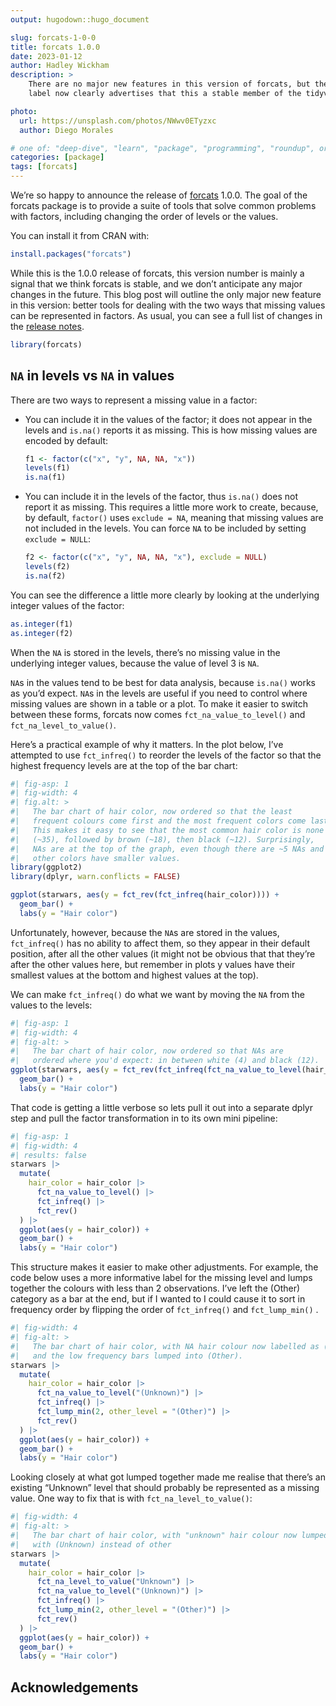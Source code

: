 ```yaml
---
output: hugodown::hugo_document

slug: forcats-1-0-0
title: forcats 1.0.0
date: 2023-01-12
author: Hadley Wickham
description: >
    There are no major new features in this version of forcats, but the 1.0.0
    label now clearly advertises that this a stable member of the tidyverse.

photo:
  url: https://unsplash.com/photos/NWwv0ETyzxc
  author: Diego Morales

# one of: "deep-dive", "learn", "package", "programming", "roundup", or "other"
categories: [package] 
tags: [forcats]
---
```


```{=html}
<!--
TODO:
* [x] Look over / edit the post's title in the yaml
* [x] Edit (or delete) the description; note this appears in the Twitter card
* [x] Pick category and tags (see existing with `hugodown::tidy_show_meta()`)
* [x] Find photo & update yaml metadata
* [x] Create `thumbnail-sq.jpg`; height and width should be equal
* [x] Create `thumbnail-wd.jpg`; width should be >5x height
* [x] `hugodown::use_tidy_thumbnails()`
* [x] Add intro sentence, e.g. the standard tagline for the package
* [ ] `usethis::use_tidy_thanks()`
-->
```
We're so happy to announce the release of [forcats](https://forcats.tidyverse.org) 1.0.0.
The goal of the forcats package is to provide a suite of tools that solve common problems with factors, including changing the order of levels or the values.

You can install it from CRAN with:

```r
install.packages("forcats")
```

While this is the 1.0.0 release of forcats, this version number is mainly a signal that we think forcats is stable, and we don't anticipate any major changes in the future.
This blog post will outline the only major new feature in this version: better tools for dealing with the two ways that missing values can be represented in factors.
As usual, you can see a full list of changes in the [release notes](https://github.com/tidyverse/forcats/releases/tag/v1.0.0).

```r
library(forcats)
```

## `NA` in levels vs `NA` in values

There are two ways to represent a missing value in a factor:

-   You can include it in the values of the factor; it does not appear in the levels and `is.na()` reports it as missing.
    This is how missing values are encoded by default:

    ```r
    f1 <- factor(c("x", "y", NA, NA, "x"))
    levels(f1)
    is.na(f1)
    ```

-   You can include it in the levels of the factor, thus `is.na()` does not report it as missing.
    This requires a little more work to create, because, by default, `factor()` uses `exclude = NA`, meaning that missing values are not included in the levels.
    You can force `NA` to be included by setting `exclude = NULL`:

    ```r
    f2 <- factor(c("x", "y", NA, NA, "x"), exclude = NULL)
    levels(f2)
    is.na(f2)
    ```

You can see the difference a little more clearly by looking at the underlying integer values of the factor:

```r
as.integer(f1)
as.integer(f2)
```

When the `NA` is stored in the levels, there's no missing value in the underlying integer values, because the value of level 3 is `NA`.

`NA`s in the values tend to be best for data analysis, because `is.na()` works as you'd expect.
`NA`s in the levels are useful if you need to control where missing values are shown in a table or a plot.
To make it easier to switch between these forms, forcats now comes `fct_na_value_to_level()` and `fct_na_level_to_value()`.

Here's a practical example of why it matters.
In the plot below, I've attempted to use `fct_infreq()` to reorder the levels of the factor so that the highest frequency levels are at the top of the bar chart:

```r
#| fig-asp: 1
#| fig-width: 4
#| fig.alt: >
#|   The bar chart of hair color, now ordered so that the least
#|   frequent colours come first and the most frequent colors come last.
#|   This makes it easy to see that the most common hair color is none 
#|   (~35), followed by brown (~18), then black (~12). Surprisingly,
#|   NAs are at the top of the graph, even though there are ~5 NAs and 
#|   other colors have smaller values.
library(ggplot2)
library(dplyr, warn.conflicts = FALSE)

ggplot(starwars, aes(y = fct_rev(fct_infreq(hair_color)))) + 
  geom_bar() + 
  labs(y = "Hair color")
```

Unfortunately, however, because the `NA`s are stored in the values, `fct_infreq()` has no ability to affect them, so they appear in their default position, after all the other values (it might not be obvious that that they're after the other values here, but remember in plots y values have their smallest values at the bottom and highest values at the top).

We can make `fct_infreq()` do what we want by moving the `NA` from the values to the levels:

```r
#| fig-asp: 1
#| fig-width: 4
#| fig-alt: >
#|   The bar chart of hair color, now ordered so that NAs are 
#|   ordered where you'd expect: in between white (4) and black (12).
ggplot(starwars, aes(y = fct_rev(fct_infreq(fct_na_value_to_level(hair_color))))) + 
  geom_bar() + 
  labs(y = "Hair color")
```

That code is getting a little verbose so lets pull it out into a separate dplyr step and pull the factor transformation in to its own mini pipeline:

```r
#| fig-asp: 1
#| fig-width: 4
#| results: false
starwars |> 
  mutate(
    hair_color = hair_color |> 
      fct_na_value_to_level() |> 
      fct_infreq() |> 
      fct_rev()
  ) |> 
  ggplot(aes(y = hair_color)) + 
  geom_bar() + 
  labs(y = "Hair color")
```

This structure makes it easier to make other adjustments.
For example, the code below uses a more informative label for the missing level and lumps together the colours with less than 2 observations.
I've left the (Other) category as a bar at the end, but if I wanted to I could cause it to sort in frequency order by flipping the order of `fct_infreq()` and `fct_lump_min()` .

```r
#| fig-width: 4
#| fig-alt: >
#|   The bar chart of hair color, with NA hair colour now labelled as (Unknown)
#|   and the low frequency bars lumped into (Other).
starwars |> 
  mutate(
    hair_color = hair_color |> 
      fct_na_value_to_level("(Unknown)") |> 
      fct_infreq() |> 
      fct_lump_min(2, other_level = "(Other)") |> 
      fct_rev() 
  ) |> 
  ggplot(aes(y = hair_color)) + 
  geom_bar() + 
  labs(y = "Hair color")
```

Looking closely at what got lumped together made me realise that there's an existing "Unknown" level that should probably be represented as a missing value.
One way to fix that is with `fct_na_level_to_value()`:

```r
#| fig-width: 4
#| fig-alt: >
#|   The bar chart of hair color, with "unknown" hair colour now lumped in
#|   with (Unknown) instead of other
starwars |> 
  mutate(
    hair_color = hair_color |> 
      fct_na_level_to_value("Unknown") |> 
      fct_na_value_to_level("(Unknown)") |> 
      fct_infreq() |> 
      fct_lump_min(2, other_level = "(Other)") |> 
      fct_rev() 
  ) |> 
  ggplot(aes(y = hair_color)) + 
  geom_bar() + 
  labs(y = "Hair color")
```

## Acknowledgements
